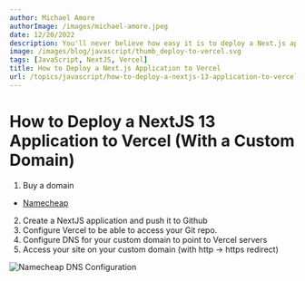 ```yaml
---
author: Michael Amore
authorImage: /images/michael-amore.jpeg
date: 12/20/2022
description: You'll never believe how easy it is to deploy a Next.js application to Vercel. Seriously. It's a gamechanger.
image: /images/blog/javascript/thumb_deploy-to-vercel.svg
tags: [JavaScript, NextJS, Vercel]
title: How to Deploy a Next.js Application to Vercel
url: /topics/javascript/how-to-deploy-a-nextjs-13-application-to-vercel
---
```


# How to Deploy a NextJS 13 Application to Vercel (With a Custom Domain)

1. Buy a domain

- [Namecheap](https://namecheap.com)

2. Create a NextJS application and push it to Github
3. Configure Vercel to be able to access your Git repo.
4. Configure DNS for your custom domain to point to Vercel servers
5. Access your site on your custom domain (with http -> https redirect)

![Namecheap DNS Configuration](/images/blog/javascript/namecheap-configuration.jpg)
